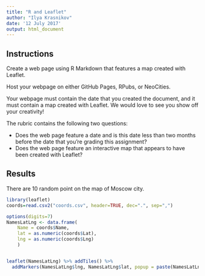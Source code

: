 ```yaml
---
title: "R and Leaflet"
author: "Ilya Krasnikov"
date: '12 July 2017'
output: html_document
---
```


## Instructions

Create a web page using R Markdown that features a map created with Leaflet.

Host your webpage on either GitHub Pages, RPubs, or NeoCities.

Your webpage must contain the date that you created the document, and it must contain a map created with Leaflet. We would love to see you show off your creativity!

The rubric contains the following two questions:

* Does the web page feature a date and is this date less than two months before the date that you're grading this assignment?
* Does the web page feature an interactive map that appears to have been created with Leaflet?

## Results

There are 10 random point on the map of Moscow city.

```r
library(leaflet)
coords=read.csv2("coords.csv", header=TRUE, dec=".", sep=",")

options(digits=7)
NamesLatLng <- data.frame(
    Name = coords$Name,
    lat = as.numeric(coords$Lat),
    lng = as.numeric(coords$Lng)
    )


leaflet(NamesLatLng) %>% addTiles() %>%
  addMarkers(NamesLatLng$lng, NamesLatLng$lat, popup = paste(NamesLatLng$Name))
```

